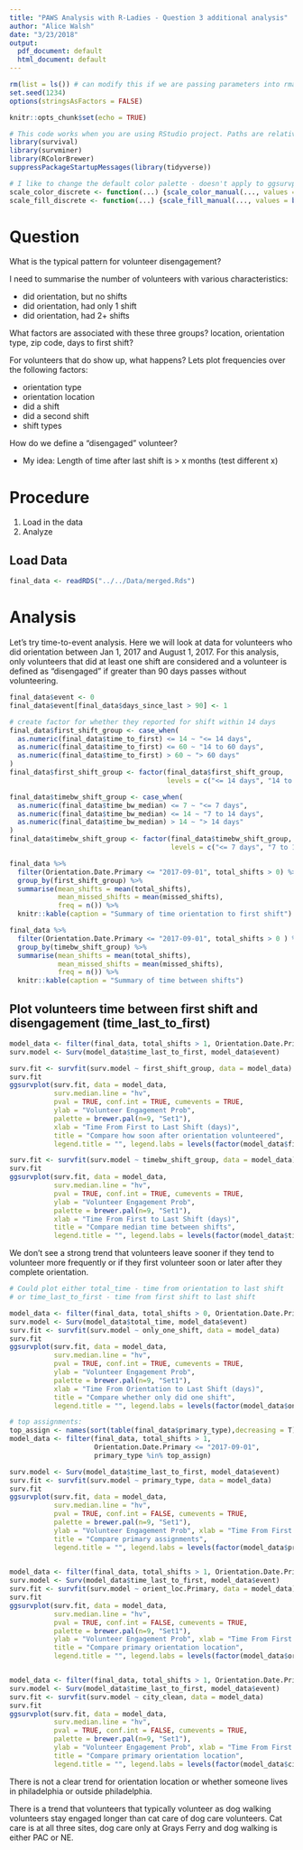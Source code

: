 ```yaml
---
title: "PAWS Analysis with R-Ladies - Question 3 additional analysis"
author: "Alice Walsh"
date: "3/23/2018"
output:
  pdf_document: default
  html_document: default
---
```


```r
rm(list = ls()) # can modify this if we are passing parameters into rmarkdown, etc.
set.seed(1234)
options(stringsAsFactors = FALSE)
```

```r
knitr::opts_chunk$set(echo = TRUE)
```

```r
# This code works when you are using RStudio project. Paths are relative and stuff
library(survival)
library(survminer)
library(RColorBrewer)
suppressPackageStartupMessages(library(tidyverse))

```

```r
# I like to change the default color palette - doesn't apply to ggsurvplot for some reason?
scale_color_discrete <- function(...) {scale_color_manual(..., values = brewer.pal(n=9, name = "Set1"))}
scale_fill_discrete <- function(...) {scale_fill_manual(..., values = brewer.pal(n=9, name = "Set1"))}

```

# Question
What is the typical pattern for volunteer disengagement?

I need to summarise the number of volunteers with various characteristics:  

* did orientation, but no shifts
* did orientation, had only 1 shift
* did orientation, had 2+ shifts

What factors are associated with these three groups? location, orientation type, zip code, days to first shift?

For volunteers that do show up, what happens? Lets plot frequencies over the following factors:  

* orientation type
* orientation location
* did a shift
* did a second shift
* shift types

How do we define a "disengaged" volunteer?  

* My idea: Length of time after last shift is > x months (test different x)

# Procedure  

1. Load in the data
1. Analyze

## Load Data
```r
final_data <- readRDS("../../Data/merged.Rds")
```

# Analysis
Let's try time-to-event analysis. Here we will look at data for volunteers who did orientation between Jan 1, 2017 and August 1, 2017. For this analysis, only volunteers that did at least one shift are considered and a volunteer is defined as "disengaged" if greater than 90 days passes without volunteering.

```r
final_data$event <- 0
final_data$event[final_data$days_since_last > 90] <- 1 

# create factor for whether they reported for shift within 14 days
final_data$first_shift_group <- case_when(
  as.numeric(final_data$time_to_first) <= 14 ~ "<= 14 days",
  as.numeric(final_data$time_to_first) <= 60 ~ "14 to 60 days",
  as.numeric(final_data$time_to_first) > 60 ~ "> 60 days"
)
final_data$first_shift_group <- factor(final_data$first_shift_group,
                                       levels = c("<= 14 days", "14 to 60 days", "> 60 days"))

final_data$timebw_shift_group <- case_when(
  as.numeric(final_data$time_bw_median) <= 7 ~ "<= 7 days",
  as.numeric(final_data$time_bw_median) <= 14 ~ "7 to 14 days",
  as.numeric(final_data$time_bw_median) > 14 ~ "> 14 days"
)
final_data$timebw_shift_group <- factor(final_data$timebw_shift_group, 
                                        levels = c("<= 7 days", "7 to 14 days", "> 14 days"))

final_data %>%
  filter(Orientation.Date.Primary <= "2017-09-01", total_shifts > 0) %>%
  group_by(first_shift_group) %>%
  summarise(mean_shifts = mean(total_shifts),
            mean_missed_shifts = mean(missed_shifts),
            freq = n()) %>%
  knitr::kable(caption = "Summary of time orientation to first shift")

final_data %>%
  filter(Orientation.Date.Primary <= "2017-09-01", total_shifts > 0 ) %>%
  group_by(timebw_shift_group) %>%
  summarise(mean_shifts = mean(total_shifts),
            mean_missed_shifts = mean(missed_shifts),
            freq = n()) %>%
  knitr::kable(caption = "Summary of time between shifts")
```


## Plot volunteers time between first shift and disengagement (time_last_to_first)

```r
model_data <- filter(final_data, total_shifts > 1, Orientation.Date.Primary <= "2017-09-01")
surv.model <- Surv(model_data$time_last_to_first, model_data$event)

surv.fit <- survfit(surv.model ~ first_shift_group, data = model_data)
surv.fit
ggsurvplot(surv.fit, data = model_data,
           surv.median.line = "hv", 
           pval = TRUE, conf.int = TRUE, cumevents = TRUE,
           ylab = "Volunteer Engagement Prob",
           palette = brewer.pal(n=9, "Set1"),
           xlab = "Time From First to Last Shift (days)",
           title = "Compare how soon after orientation volunteered",
           legend.title = "", legend.labs = levels(factor(model_data$first_shift_group)))  

surv.fit <- survfit(surv.model ~ timebw_shift_group, data = model_data)
surv.fit
ggsurvplot(surv.fit, data = model_data,
           surv.median.line = "hv", 
           pval = TRUE, conf.int = TRUE, cumevents = TRUE,
           ylab = "Volunteer Engagement Prob",
           palette = brewer.pal(n=9, "Set1"),
           xlab = "Time From First to Last Shift (days)",
           title = "Compare median time between shifts",
           legend.title = "", legend.labs = levels(factor(model_data$timebw_shift_group)))  

```

We don't see a strong trend that volunteers leave sooner if they tend to volunteer more frequently or if they first volunteer soon or later after they complete orientation.

```r
# Could plot either total_time - time from orientation to last shift
# or time_last_to_first - time from first shift to last shift

model_data <- filter(final_data, total_shifts > 0, Orientation.Date.Primary <= "2017-09-01")
surv.model <- Surv(model_data$total_time, model_data$event)
surv.fit <- survfit(surv.model ~ only_one_shift, data = model_data)
surv.fit
ggsurvplot(surv.fit, data = model_data,
           surv.median.line = "hv", 
           pval = TRUE, conf.int = TRUE, cumevents = TRUE,
           ylab = "Volunteer Engagement Prob",
           palette = brewer.pal(n=9, "Set1"),
           xlab = "Time From Orientation to Last Shift (days)",
           title = "Compare whether only did one shift",
           legend.title = "", legend.labs = levels(factor(model_data$only_one_shift)))  

# top assignments:
top_assign <- names(sort(table(final_data$primary_type),decreasing = T))[1:3]
model_data <- filter(final_data, total_shifts > 1,
                     Orientation.Date.Primary <= "2017-09-01",
                     primary_type %in% top_assign)

surv.model <- Surv(model_data$time_last_to_first, model_data$event)
surv.fit <- survfit(surv.model ~ primary_type, data = model_data)
surv.fit
ggsurvplot(surv.fit, data = model_data,
           surv.median.line = "hv", 
           pval = TRUE, conf.int = FALSE, cumevents = TRUE,
           palette = brewer.pal(n=9, "Set1"),
           ylab = "Volunteer Engagement Prob", xlab = "Time From First to Last Shift (days)",
           title = "Compare primary assignments",
           legend.title = "", legend.labs = levels(factor(model_data$primary_type)))  
  

model_data <- filter(final_data, total_shifts > 1, Orientation.Date.Primary <= "2017-09-01")
surv.model <- Surv(model_data$time_last_to_first, model_data$event)
surv.fit <- survfit(surv.model ~ orient_loc.Primary, data = model_data)
surv.fit
ggsurvplot(surv.fit, data = model_data,
           surv.median.line = "hv", 
           pval = TRUE, conf.int = FALSE, cumevents = TRUE,
           palette = brewer.pal(n=9, "Set1"),
           ylab = "Volunteer Engagement Prob", xlab = "Time From First to Last Shift (days)",
           title = "Compare primary orientation location",
           legend.title = "", legend.labs = levels(factor(model_data$orient_loc.Primary))) 


model_data <- filter(final_data, total_shifts > 1, Orientation.Date.Primary <= "2017-09-01")
surv.model <- Surv(model_data$time_last_to_first, model_data$event)
surv.fit <- survfit(surv.model ~ city_clean, data = model_data)
surv.fit
ggsurvplot(surv.fit, data = model_data,
           surv.median.line = "hv", 
           pval = TRUE, conf.int = FALSE, cumevents = TRUE,
           palette = brewer.pal(n=9, "Set1"),
           ylab = "Volunteer Engagement Prob", xlab = "Time From First to Last Shift (days)",
           title = "Compare primary orientation location",
           legend.title = "", legend.labs = levels(factor(model_data$city_clean))) 
```

There is not a clear trend for orientation location or whether someone lives in philadelphia or outside philadelphia.

There is a trend that volunteers that typically volunteer as dog walking volunteers stay engaged longer than cat care of dog care volunteers. Cat care is at all three sites, dog care only at Grays Ferry and dog walking is either PAC or NE.

